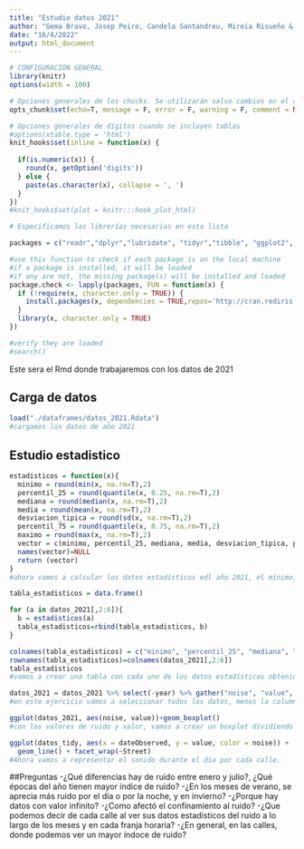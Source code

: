 ```yaml
---
title: "Estudio datos 2021"
author: "Gema Bravo, Josep Peiro, Candela Santandreu, Mireia Risueño & Javier Montaner"
date: "16/4/2022"
output: html_document
---
```


```r

# CONFIGURACIÓN GENERAL
library(knitr)
options(width = 100)

# Opciones generales de los chucks. Se utilizarán salvo cambios en el chunk
opts_chunk$set(echo=T, message = F, error = F, warning = F, comment = NA, fig.align = 'center', dpi = 200, tidy = F, cache.path = '.cache/', fig.path = './figura/')

# Opciones generales de dígitos cuando se incluyen tablas
#options(xtable.type = 'html')
knit_hooks$set(inline = function(x) {
  
  if(is.numeric(x)) {
    round(x, getOption('digits'))
  } else {
    paste(as.character(x), collapse = ', ')
  }
})
#knit_hooks$set(plot = knitr:::hook_plot_html)
```

```r
# Especificamos las librerías necesarias en esta lista

packages = c("readr","dplyr","lubridate", "tidyr","tibble", "ggplot2", "purrr")

#use this function to check if each package is on the local machine
#if a package is installed, it will be loaded
#if any are not, the missing package(s) will be installed and loaded
package.check <- lapply(packages, FUN = function(x) {
  if (!require(x, character.only = TRUE)) {
    install.packages(x, dependencies = TRUE,repos='http://cran.rediris.es')
  }
  library(x, character.only = TRUE)
})

#verify they are loaded
#search()

```

Este sera el Rmd donde trabajaremos con los datos de 2021

## Carga de datos
```r
load("./dataframes/datos_2021.Rdata")
#cargamos los datos de año 2021
```

## Estudio estadistico
```r
estadisticos = function(x){
  minimo = round(min(x, na.rm=T),2)
  percentil_25 = round(quantile(x, 0.25, na.rm=T),2)
  mediana = round(median(x, na.rm=T),2)
  media = round(mean(x, na.rm=T),2)
  desviacion_tipica = round(sd(x, na.rm=T),2)
  percentil_75 = round(quantile(x, 0.75, na.rm=T),2)
  maximo = round(max(x, na.rm=T),2)
  vector = c(minimo, percentil_25, mediana, media, desviacion_tipica, percentil_75, maximo)
  names(vector)=NULL
  return (vector)
}
#ahora vamos a calcular los datos estadísticos edl año 2021, el mínimo,, el percentil, la mediana, la media, la desviacion típica, el percentil y el máximo, y tras ello, crearemos un vector con cada dato correspondiente.
```

```r
tabla_estadisticos = data.frame()

for (a in datos_2021[,2:6]){
  b = estadisticos(a)
  tabla_estadisticos=rbind(tabla_estadisticos, b)
}

colnames(tabla_estadisticos) = c("minimo", "percentil_25", "mediana", "media", "desviacion_tipica", "percentil_75", "maximo")
rownames(tabla_estadisticos)=colnames(datos_2021[,2:6])
tabla_estadisticos
#vamos a crear una tabla con cada uno de los datos estadísticos obtenidos en el ejercicio anterior, respecto a cada una de las franjas horarias establecidas.
```

```r
datos_2021 = datos_2021 %>% select(-year) %>% gather("noise", "value", 2:6)
#en este ejercicio vamos a seleccionar todos los datos, menos la columna año, agruparlo por sonido y valor.
```

```r
ggplot(datos_2021, aes(noise, value))+geom_boxplot()
#con los valores de ruido y valor, vamos a crear un boxplot dividiendo los datos por las franjas horarias.
```

```r
ggplot(datos_tidy, aes(x = dateObserved, y = value, color = noise)) +
  geom_line() + facet_wrap(~Street)
#Ahora vamos a representar el sonido durante el dia por cada calle.
```

##Preguntas
-¿Qué diferencias hay de ruido entre enero y julio?, ¿Qué épocas del año tienen mayor índice de ruido?
-¿En los meses de verano, se aprecia más ruido por el día o   por la noche, y en invierno?
-¿Porque hay datos con valor infinito?
-¿Como afectó el confinamiento al ruido?
-¿Que podemos decir de cada calle al ver sus datos estadísticos del ruido a lo largo de los meses y en cada franja horaria?
-¿En general, en las calles, donde podemos ver un mayor índoce de ruido?
